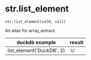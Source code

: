 # str.list_element { #duckops.str.list_element }

`str.list_element(col0, col1)`

An alias for array_extract.

| duckdb example | result |
| -------------- | ------ |
| list_element('DuckDB', 2) | 'u' |
